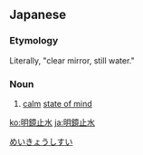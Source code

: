 ==Japanese==
{{ja-kanjitab|めい|きょう|し|すい|yomi=on}}

===Etymology===
Literally, "clear mirror, still water."

===Noun===
{{ja-noun|めいきょうしすい}}

# [[calm]] [[state of mind]]

[[Category:Yojijukugo|めいきょうしすい]]

[[ko:明鏡止水]]
[[ja:明鏡止水]]